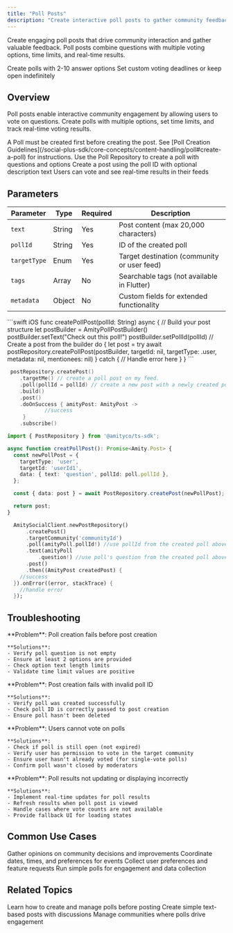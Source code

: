 ```yaml
---
title: "Poll Posts"
description: "Create interactive poll posts to gather community feedback and engagement"
---
```


Create engaging poll posts that drive community interaction and gather valuable feedback. Poll posts combine questions with multiple voting options, time limits, and real-time results.

<CardGroup cols={2}>
  <Card title="Multiple Options" icon="list">
    Create polls with 2-10 answer options
  </Card>
  <Card title="Time Limits" icon="clock">
    Set custom voting deadlines or keep open indefinitely
  </Card>
</CardGroup>

## Overview

Poll posts enable interactive community engagement by allowing users to vote on questions. Create polls with multiple options, set time limits, and track real-time voting results.


<Warning>
A Poll must be created first before creating the post. See [Poll Creation Guidelines](/social-plus-sdk/core-concepts/content-handling/poll#create-a-poll) for instructions.
</Warning>

<Steps>
  <Step title="Create Poll">
    Use the Poll Repository to create a poll with questions and options
  </Step>
  <Step title="Create Post">
    Create a post using the poll ID with optional description text
  </Step>
  <Step title="Share & Engage">
    Users can vote and see real-time results in their feeds
  </Step>
</Steps>

## Parameters

| Parameter | Type | Required | Description |
|-----------|------|----------|-------------|
| `text` | String | Yes | Post content (max 20,000 characters) |
| `pollId` | String | Yes | ID of the created poll |
| `targetType` | Enum | Yes | Target destination (community or user feed) |
| `tags` | Array | No | Searchable tags (not available in Flutter) |
| `metadata` | Object | No | Custom fields for extended functionality |


<CodeGroup>
```swift iOS
func createPollPost(pollId: String) async {
    // Build your post structure
    let postBuilder = AmityPollPostBuilder()
    postBuilder.setText("Check out this poll!")
    postBuilder.setPollId(pollId)
    // Create a post from the builder
    do {
        let post = try await postRepository.createPollPost(postBuilder, targetId: nil, targetType: .user, metadata: nil, mentionees: nil)
    } catch {
        // Handle error here
    }
}
```

```kotlin Android
 postRepository.createPost()
    .targetMe() // create a poll post on my feed.
    .poll(pollId = pollId) // create a new post with a newly created poll
    .build()
    .post()
    .doOnSuccess { amityPost: AmityPost ->
            //success
     }
    .subscribe()
```

```typescript TypeScript
import { PostRepository } from '@amityco/ts-sdk';

async function creatPollPost(): Promise<Amity.Post> {
  const newPollPost = {
    targetType: 'user',
    targetId: 'userId1',
    data: { text: 'question', pollId: poll.pollId },
  };

  const { data: post } = await PostRepository.createPost(newPollPost);

  return post;
}
```

```dart Flutter
  AmitySocialClient.newPostRepository()
      .createPost()
      .targetCommunity('communityId')
      .poll(amityPoll.pollId!) //use pollId from the created poll above
      .text(amityPoll
          .question!) //use poll's question from the created poll above
      .post()
      .then((AmityPost createdPost) {
    //success
  }).onError((error, stackTrace) {
    //handle error
  });
```


</CodeGroup>

## Troubleshooting

<AccordionGroup>
  <Accordion title="Poll Creation Failures" icon="triangle-exclamation">
    **Problem**: Poll creation fails before post creation
    
    **Solutions**:
    - Verify poll question is not empty
    - Ensure at least 2 options are provided
    - Check option text length limits
    - Validate time limit values are positive
    
  </Accordion>
  
  <Accordion title="Poll Post Linking Issues" icon="link">
    **Problem**: Post creation fails with invalid poll ID
    
    **Solutions**:
    - Verify poll was created successfully
    - Check poll ID is correctly passed to post creation
    - Ensure poll hasn't been deleted

  </Accordion>
  
  <Accordion title="Voting Permission Issues" icon="lock">
    **Problem**: Users cannot vote on polls
    
    **Solutions**:
    - Check if poll is still open (not expired)
    - Verify user has permission to vote in the target community
    - Ensure user hasn't already voted (for single-vote polls)
    - Confirm poll wasn't closed by moderators
    
  </Accordion>
  
  <Accordion title="Results Display Issues" icon="chart-bar">
    **Problem**: Poll results not updating or displaying incorrectly
    
    **Solutions**:
    - Implement real-time updates for poll results
    - Refresh results when poll post is viewed
    - Handle cases where vote counts are not available
    - Provide fallback UI for loading states
    
   
  </Accordion>
</AccordionGroup>

## Common Use Cases

<CardGroup cols={2}>
  <Card title="Community Feedback" icon="comments">
    Gather opinions on community decisions and improvements
  </Card>
  <Card title="Event Planning" icon="calendar">
    Coordinate dates, times, and preferences for events
  </Card>
  <Card title="Product Research" icon="vial">
    Collect user preferences and feature requests
  </Card>
  <Card title="Quick Surveys" icon="clipboard-list">
    Run simple polls for engagement and data collection
  </Card>
</CardGroup>

## Related Topics

<CardGroup cols={3}>
  <Card title="Poll" href="/social-plus-sdk/social/discovery-engagement/polls/overview" icon="square-poll-vertical">
    Learn how to create and manage polls before posting
  </Card>
  <Card title="Text Posts" href="./text-post" icon="text">
    Create simple text-based posts with discussions
  </Card>
  <Card title="Community Management" href="/social-plus-sdk/social/community-building/communities/overview" icon="users">
    Manage communities where polls drive engagement
  </Card>
</CardGroup>



